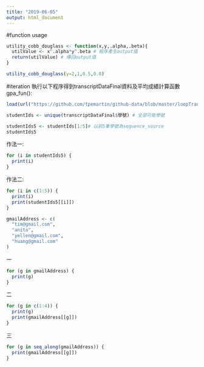 ```yaml
---
title: "2019-06-05"
output: html_document
---
```


#function usage

```r
utility_cobb_douglass <- function(x,y,.alpha,.beta){
  utilValue <- x^.alpha*y^.beta # 程序產生output值
  return(utilValue) # 傳回output值
}
```

```r
utility_cobb_douglass(y=2,1,0.5,0.8)
```

#iteration
執行以下程序得到transcriptDataFinal資料及平均成績計算函數gpa_fun():
```r
load(url("https://github.com/tpemartin/github-data/blob/master/loopTranscriptData.Rda?raw=true"))
```

```r
studentIds <- unique(transcriptDataFinal$學號) # 全部可能學號

studentIds5 <- studentIds[1:5]# 以前5筆學號為sequence_source
studentIds5
```

作法一:
```r
for (i in studentIds5) {
  print(i)
}
```
作法二:
```r
for (i in c(1:5)) {
  print(i)
  print(studentIds5[[i]])
}
```

```r
gmailAddress <- c(
  "tim@gmail.com",
  "anita",
  "yellen@gmail.com",
  "huang@gmail.com"
)
```
一
```r
for (g in gmailAddress) {
  print(g)
}
```
二
```r
for (g in c(1:4)) {
  print(g)
  print(gmailAddress[[g]])
}
```
三
```r
for (g in seq_along(gmailAddress)) {
  print(gmailAddress[[g]])
}
```





























































